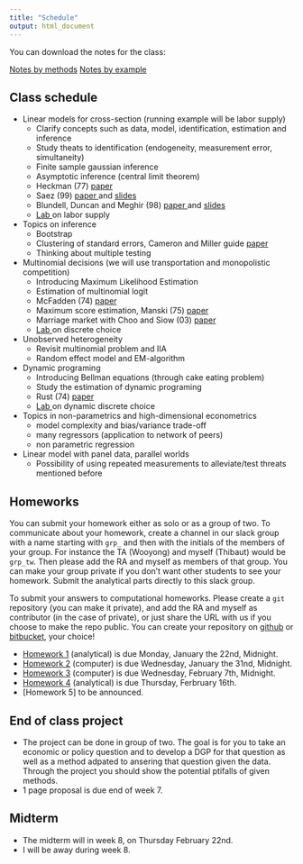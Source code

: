 ```yaml
---
title: "Schedule"
output: html_document
---
```


You can download the notes for the class:

<a class="btn btn-warning" href="pdf/econ-21130-notes.pdf" role="button">Notes by methods</a> <a class="btn btn-success" href="pdf/econ-21130-applied.pdf" role="button">Notes by example</a>
 
## Class schedule

  - Linear models for cross-section (running example will be labor supply)
    - Clarify concepts such as data, model, identification, estimation and inference
    - Study theats to identification  (endogeneity, measurement error, simultaneity)
    - Finite sample gaussian inference
    - Asymptotic inference (central limit theorem)
    - Heckman (77)  [paper <i class="fa fa-external-link" aria-hidden="true"></i>](http://www.nber.org/papers/w0172)
    - Saez (99) [paper <i class="fa fa-external-link" aria-hidden="true"></i>](https://eml.berkeley.edu/~saez/saezAEJ10bunching.pdf) and [slides <i class="fa fa-download" aria-hidden="true"></i> ](pdf/slides-laborsupply-kink-ug.pdf)
    - Blundell, Duncan and Meghir (98) [paper <i class="fa fa-external-link" aria-hidden="true"></i>](https://www.jstor.org/stable/2999575) and [slides <i class="fa fa-download" aria-hidden="true"></i> ](pdf/slides-laborsupply-bdm-ug.pdf)
    - [Lab <i class="fa fa-external-link" aria-hidden="true"></i>](lab-labor-supply.html) on labor supply 
  - Topics on inference
    - Bootstrap
    - Clustering of standard errors, Cameron and Miller guide [paper <i class="fa fa-external-link" aria-hidden="true"></i>](http://cameron.econ.ucdavis.edu/research/Cameron_Miller_JHR_2015_February.pdf)
    - Thinking about multiple testing
  - Multinomial decisions (we will use transportation and monopolistic competition)
    - Introducing Maximum Likelihood Estimation
    - Estimation of multinomial logit
    - McFadden (74) [paper <i class="fa fa-external-link" aria-hidden="true"></i>](https://www.sciencedirect.com/science/article/pii/0047272774900036)
    - Maximum score estimation, Manski (75) [paper <i class="fa fa-external-link" aria-hidden="true"></i>](https://www.sciencedirect.com/science/article/pii/0304407675900329)
    - Marriage market with Choo and Siow (03) [paper <i class="fa fa-external-link" aria-hidden="true"></i>](http://homes.chass.utoronto.ca/~siow/papers/who_marries_whom.pdf)
    - [Lab <i class="fa fa-external-link" aria-hidden="true"></i>](lab-labor-supply.html) on discrete choice 
  - Unobserved heterogeneity
    - Revisit multinomial problem and IIA 
    - Random effect model and EM-algorithm
  - Dynamic programing 
    - Introducing Bellman equations (through cake eating problem)
    - Study the estimation of dynamic programing 
    - Rust (74) [paper <i class="fa fa-external-link" aria-hidden="true"></i>](http://people.hss.caltech.edu/~mshum/stats/rust.pdf)
    - [Lab <i class="fa fa-external-link" aria-hidden="true"></i>](lab-labor-supply.html) on dynamic discrete choice 
  - Topics in non-parametrics and high-dimensional econometrics
    - model complexity and bias/variance trade-off
    - many regressors (application to network of peers)
    - non parametric regression
  - Linear model with panel data, parallel worlds 
    - Possibility of using repeated measurements to alleviate/test threats mentioned before

## Homeworks

You can submit your homework either as solo or as a group of two. To communicate about your homework, create a channel in our slack group with a name starting with `grp_` and then with the initials of the members of your group. For instance the TA (Wooyong) and myself (Thibaut) would be `grp_tw`. Then please add the RA and myself as members of that group. You can make your group private if you don't want other students to see your homework. Submit the analytical parts directly to this slack group.

To submit your answers to computational homeworks. Please create a `git` repository (you can make it private), and add the RA and myself as contributor (in the case of private), or just share the URL with us if you choose to make the repo public. You can create your repository on [github](http://github.com) or [bitbucket](htpp://bitbucket.org), your choice!

 - [Homework 1](pdf/hw1_w18.pdf) (analytical) is due Monday, January the 22nd, Midnight. 
 - [Homework 2](hw-lsupply.html) (computer) is due Wednesday, January the 31nd, Midnight.
 - [Homework 3](hw-inference.html) (computer) is due Wednesday, February 7th, Midnight.
 - [Homework 4](pdf/hw4_w18.pdf) (analytical) is due Thursday, Ferbruary 16th. 
 - [Homework 5] to be announced. 
 
## End of class project

 - The project can be done in group of two. The goal is for you to take an economic or policy question and to develop a DGP for that question as well as a method adpated to ansering that question given the data. Through the project you should show the potential ptifalls of given methods.
 - 1 page proposal is due end of week 7.

## Midterm

 - The <span class="label label-warning">midterm</span> will in week 8, on Thursday February 22nd.
 - I will be away during week 8.



